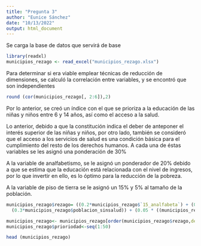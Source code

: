 ```yaml
---
title: "Pregunta 3"
author: "Eunice Sánchez"
date: "10/13/2022"
output: html_document
---
```


Se carga la base de datos que servirá de base
```r
library(readxl)
municipios_rezago <- read_excel("municipios_rezago.xlsx")

```

Para determinar si era viable emplear técnicas de reducción de dimensiones, se calculó la correlación entre variables, y se encontró que son independientes

```r
round (cor(municipios_rezago[, 2:6]),2)
```


Por lo anterior, se creó un índice con el que se prioriza a la educación de las niñas y niños entre 6 y 14 años, así como el acceso a la salud. 

Lo anterior, debido a que la constitución indica el deber de anteponer el interés superior de las niñas y niños, por otro lado, también se consideró que el acceso a los servicios de salud es una condición básica para el cumplimiento del resto de los derechos humanos. A cada una de éstas variables se les asignó una ponderación de 30%

A la variable de analfabetismo, se le asignó un ponderador de 20% debido a que se estima que la educación está relacionada con el nivel de ingresos, por lo que invertir en ello, es lo óptimo para la reducción de la pobreza.

A la variable de piso de tierra se le asignó un 15% y 5% al tamaño de la población.




```r
municipios_rezago$rezago= ((0.2*municipios_rezago$`15_analfabeta`) + (0.3*municipios_rezago$`6_14_sinescuela`) + (0.15*municipios_rezago$viv_pisotierra)+
  (0.3*municipios_rezago$poblacion_sinsalud)) + (0.05 * ((municipios_rezago$pob_total/ max(municipios_rezago$pob_total))))

municipios_rezago<- municipios_rezago[order(municipios_rezago$rezago,decreasing=TRUE), ]
municipios_rezago$prioriodad<-seq(1:50)

head (municipios_rezago)

```

